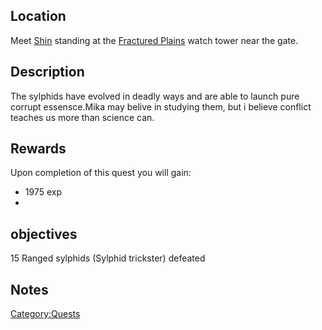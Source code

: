 {{Questbox
|name=Corruption Caster
|category=Quests
| level = 
| levelreq = ???
|start=[[Shin]]
|end=[[Shin]]
|experience = 1975 exp
|money={{cost|115}}
|previous=
|next=
}}
==Location==
Meet [[Shin]] standing at the [[Fractured Plains]] watch tower near the gate.
==Description==
The sylphids have evolved in deadly ways and are able to launch pure corrupt essensce.Mika may belive in studying them, but i believe conflict teaches us more than science can.
==Rewards==
Upon completion of this quest you will gain:
*1975 exp
*{{cost|115}}
==objectives==
15 Ranged sylphids (Sylphid trickster) defeated
==Notes==


[[Category:Quests]]
